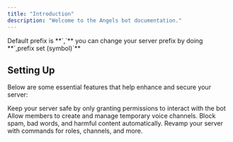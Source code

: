 ```yaml
---
title: "Introduction"
description: "Welcome to the Angels bot documentation."
---
```


<Info>
Default prefix is **`,`** you can change your server prefix by doing **`,prefix set (symbol)`**
</Info>

## Setting Up

Below are some essential features that help enhance and secure your server:

<CardGroup cols={2}>
  <Card title="Fake Permissions" icon="shield" href="/features/fakepermissions">
    Keep your server safe by only granting permissions to interact with the bot
  </Card>

  <Card title="Voicemaster" icon="microphone" href="/features/voicemaster">
    Allow members to create and manage temporary voice channels.
  </Card>

  <Card title="Auto Mod" icon="ban" href="/guides/automod">
    Block spam, bad words, and harmful content automatically.
  </Card>

  <Card title="Server Util" icon="tools" href="/guides/utilities">
    Revamp your server with commands for roles, channels, and more.
  </Card>
</CardGroup>
